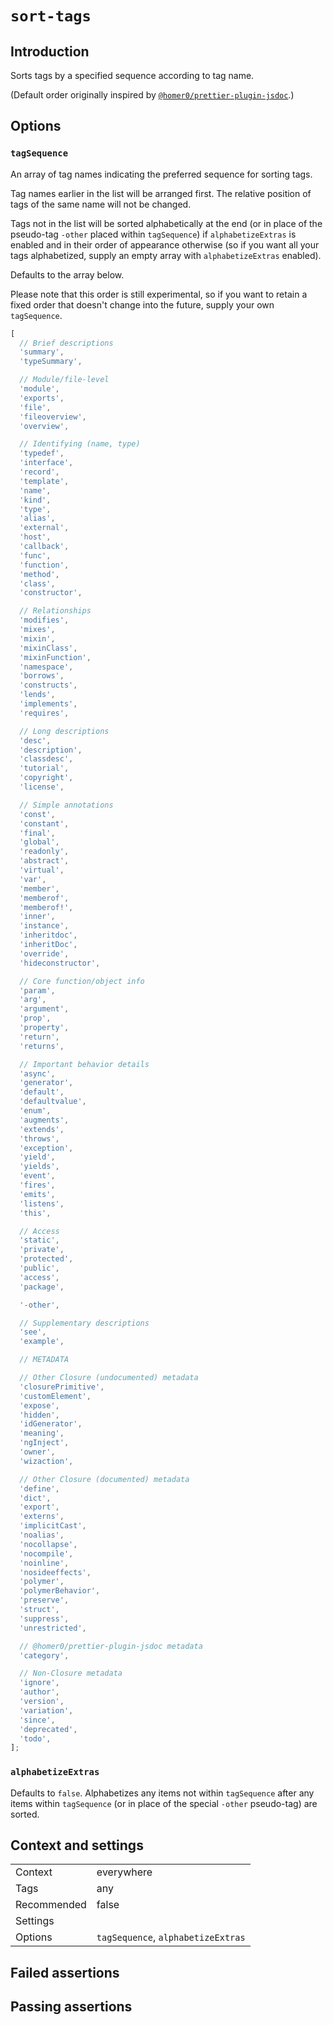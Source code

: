 # `sort-tags`

## Introduction

Sorts tags by a specified sequence according to tag name.

(Default order originally inspired by [`@homer0/prettier-plugin-jsdoc`](https://github.com/homer0/packages/tree/main/packages/public/prettier-plugin-jsdoc).)

## Options

### `tagSequence`

An array of tag names indicating the preferred sequence for sorting tags.

Tag names earlier in the list will be arranged first. The relative position of
tags of the same name will not be changed.

Tags not in the list will be sorted alphabetically at the end (or in place of
the pseudo-tag `-other` placed within `tagSequence`) if `alphabetizeExtras` is
enabled and in their order of appearance otherwise (so if you want all your
tags alphabetized, supply an empty array with `alphabetizeExtras` enabled).

Defaults to the array below.

Please note that this order is still experimental, so if you want to retain
a fixed order that doesn't change into the future, supply your own
`tagSequence`.

```js
[
  // Brief descriptions
  'summary',
  'typeSummary',

  // Module/file-level
  'module',
  'exports',
  'file',
  'fileoverview',
  'overview',

  // Identifying (name, type)
  'typedef',
  'interface',
  'record',
  'template',
  'name',
  'kind',
  'type',
  'alias',
  'external',
  'host',
  'callback',
  'func',
  'function',
  'method',
  'class',
  'constructor',

  // Relationships
  'modifies',
  'mixes',
  'mixin',
  'mixinClass',
  'mixinFunction',
  'namespace',
  'borrows',
  'constructs',
  'lends',
  'implements',
  'requires',

  // Long descriptions
  'desc',
  'description',
  'classdesc',
  'tutorial',
  'copyright',
  'license',

  // Simple annotations
  'const',
  'constant',
  'final',
  'global',
  'readonly',
  'abstract',
  'virtual',
  'var',
  'member',
  'memberof',
  'memberof!',
  'inner',
  'instance',
  'inheritdoc',
  'inheritDoc',
  'override',
  'hideconstructor',

  // Core function/object info
  'param',
  'arg',
  'argument',
  'prop',
  'property',
  'return',
  'returns',

  // Important behavior details
  'async',
  'generator',
  'default',
  'defaultvalue',
  'enum',
  'augments',
  'extends',
  'throws',
  'exception',
  'yield',
  'yields',
  'event',
  'fires',
  'emits',
  'listens',
  'this',

  // Access
  'static',
  'private',
  'protected',
  'public',
  'access',
  'package',

  '-other',

  // Supplementary descriptions
  'see',
  'example',

  // METADATA

  // Other Closure (undocumented) metadata
  'closurePrimitive',
  'customElement',
  'expose',
  'hidden',
  'idGenerator',
  'meaning',
  'ngInject',
  'owner',
  'wizaction',

  // Other Closure (documented) metadata
  'define',
  'dict',
  'export',
  'externs',
  'implicitCast',
  'noalias',
  'nocollapse',
  'nocompile',
  'noinline',
  'nosideeffects',
  'polymer',
  'polymerBehavior',
  'preserve',
  'struct',
  'suppress',
  'unrestricted',

  // @homer0/prettier-plugin-jsdoc metadata
  'category',

  // Non-Closure metadata
  'ignore',
  'author',
  'version',
  'variation',
  'since',
  'deprecated',
  'todo',
];
```

### `alphabetizeExtras`

Defaults to `false`. Alphabetizes any items not within `tagSequence` after any
items within `tagSequence` (or in place of the special `-other` pseudo-tag)
are sorted.

## Context and settings

|||
|---|---|
|Context|everywhere|
|Tags|any|
|Recommended|false|
|Settings||
|Options|`tagSequence`, `alphabetizeExtras`|


## Failed assertions

<Assertions rule="sortTags" />

## Passing assertions

<Assertions rule="sortTags" passing />
